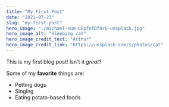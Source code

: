 ```yaml
---
title: "My First Post"
date: "2021-07-23"
slug: "my-first-post"
hero_image: "./michael-sum-LEpfefQf4rU-unsplash.jpg"
hero_image_alt: "Sleeping cat"
hero_image_credit_text: "Arthur"
hero_image_credit_link: "https://unsplash.com/s/photos/cat"
---
```


This is my first blog post! Isn't it *great*?

Some of my **favorite** things are:

* Petting dogs
* Singing
* Eating potato-based foods
